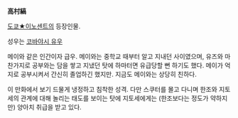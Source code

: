 '''高村縞'''

[[도쿄★이노센트]]의 등장인물.

성우는 [[코바야시 유우]]

메이와 같은 인간이자 급우. 메이와는 중학교 때부터 알고 지내던 사이였으며, 유즈와 마찬가지로 공부와는 담을 쌓고 지냈던 탓에 하마터면 유급당할 뻔 하기도 했다. 메이가 억지로 공부시켜서 간신히 졸업하긴 했지만. 지금도 메이와는 상당히 친하다.

이 만화에서 보기 드물게 냉정하고 침착한 성격. 다만 스쿠터를 몰고 다니며 한조와 지토세의 관계에 대해 놀리는 태도를 보이는 탓에 지토세에게는 (한조보다는 정도가 약하지만) 양아치 취급을 받고 있다.
